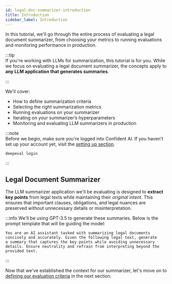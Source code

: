 ```yaml
---
id: legal-doc-summarizer-introduction
title: Introduction
sidebar_label: Introduction
---
```


In this tutorial, we'll go through the entire process of evaluating a legal document summarizer, from choosing your metrics to running evaluations and monitoring performance in production.

:::tip  
If you're working with LLMs for summarization, this tutorial is for you. While we focus on evaluating a legal document summarizer, the concepts apply to **any LLM application that generates summaries**.

:::

We'll cover:

- How to define summarization criteria
- Selecting the right summarization metrics
- Running evaluations on your summarizer
- Iterating on your summarizer’s hyperparameters
- Monitoring and evaluating LLM summarizers in production

:::note  
Before we begin, make sure you're logged into Confident AI. If you haven’t set up your account yet, visit the [setting up section](tutorial-setup).

```
deepeval login
```

:::

## Legal Document Summarizer

The LLM summarizer application we'll be evaluating is designed to **extract key points** from legal texts while maintaining their _original intent_. This ensures that important clauses, obligations, and legal nuances are preserved without unnecessary details or misinterpretation.

:::info
We'll be using GPT-3.5 to generate these summaries. Below is the prompt template that will be guiding the model:

```
You are an AI assistant tasked with summarizing legal documents
concisely and accurately. Given the following legal text, generate
a summary that captures the key points while avoiding unnecessary
details. Ensure neutrality and refrain from interpreting beyond the
provided text.
```

:::

Now that we've established the context for our summarizer, let's move on to [defining our evaluation criteria](legal-doc-summarizer-defining-a-summarization-criteria) in the next section.
